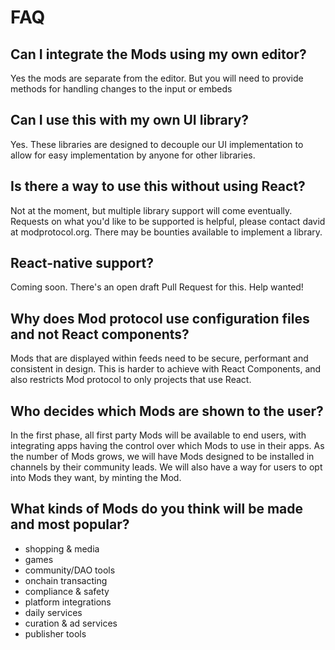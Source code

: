 # FAQ

## Can I integrate the Mods using my own editor?

Yes the mods are separate from the editor. But you will need to provide methods for handling changes to the input or embeds

## Can I use this with my own UI library?

Yes. These libraries are designed to decouple our UI implementation to allow for easy implementation by anyone for other libraries.

## Is there a way to use this without using React?

Not at the moment, but multiple library support will come eventually. Requests on what you'd like to be supported is helpful, please contact david at modprotocol.org.
There may be bounties available to implement a library.

## React-native support?

Coming soon. There's an open draft Pull Request for this. Help wanted!

## Why does Mod protocol use configuration files and not React components?

Mods that are displayed within feeds need to be secure, performant and consistent in design.
This is harder to achieve with React Components, and also restricts Mod protocol to only projects that use React.

## Who decides which Mods are shown to the user?

In the first phase, all first party Mods will be available to end users, with integrating apps having the control over which Mods to use in their apps.
As the number of Mods grows, we will have Mods designed to be installed in channels by their community leads.
We will also have a way for users to opt into Mods they want, by minting the Mod.

## What kinds of Mods do you think will be made and most popular?

- shopping & media
- games
- community/DAO tools
- onchain transacting
- compliance & safety
- platform integrations
- daily services
- curation & ad services
- publisher tools